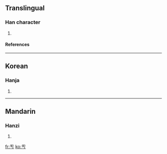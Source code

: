 ==Translingual==
===Han character===
{{Han char|rad=一|as=02|sn=3|four=|canj=一大尸 (MKS), XX一大尸 (XXMKS)}}
# {{defn|Han}}
====References====
{{Han ref|kx=0086.071|dj=0177.051|hdz=10005.020|uh=4E90|ud=20112}}
----

==Korean==
===Hanja===
{{ko-hanja|hangeul=울|rv=ul|mr=ul}}
# {{defn|Korean}}
----
==Mandarin==
===Hanzi===
{{cmn-hanzi|pin=gèng (geng4), yú (yu2)|wg=keng<sup>4</sup>, yü<sup>2</sup>|y=}}
# {{defn|Mandarin}}

[[fr:亐]]
[[ko:亐]]